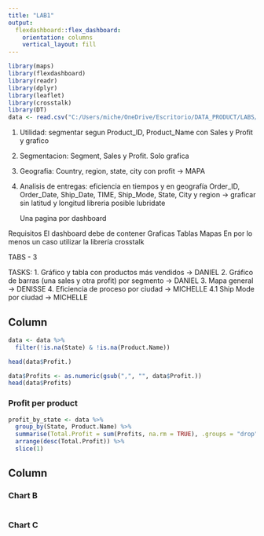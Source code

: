 ```yaml
---
title: "LAB1"
output: 
  flexdashboard::flex_dashboard:
    orientation: columns
    vertical_layout: fill
---
```



```r
library(maps)
library(flexdashboard)
library(readr)
library(dplyr)
library(leaflet)
library(crosstalk)
library(DT)
data <- read.csv("C:/Users/miche/OneDrive/Escritorio/DATA_PRODUCT/LABS/01_LAB/tienda (1).csv")
```

1. Utilidad: segmentar segun Product_ID, Product_Name con Sales y Profit y grafico
2. Segmentacion: Segment, Sales y Profit. Solo grafica
3. Geografia: Country, region, state, city con profit -> MAPA
4. Analisis de entregas: eficiencia en tiempos y en geografía
   Order_ID, Order_Date, Ship_Date, TIME, Ship_Mode, State, City y region -> graficar sin latitud y longitud
   libreria posible lubridate
   
   Una pagina por dashboard
   
Requisitos
El dashboard debe de contener
Graficas
Tablas
Mapas
En por lo menos un caso utilizar la librería crosstalk

TABS - 3

TASKS:
1. Gráfico y tabla con productos más vendidos -> DANIEL
2. Gráfico de barras (una sales y otra profit) por segmento -> DANIEL
3. Mapa general -> DENISSE 
4. Eficiencia de proceso por ciudad -> MICHELLE
4.1 Ship Mode por ciudad -> MICHELLE 




Column {data-width=650}
-----------------------------------------------------------------------

```r
data <- data %>%
  filter(!is.na(State) & !is.na(Product.Name))

head(data$Profit.)

data$Profits <- as.numeric(gsub(",", "", data$Profit.))
head(data$Profits)
```


### Profit per product

```r

profit_by_state <- data %>%
  group_by(State, Product.Name) %>%
  summarise(Total.Profit = sum(Profits, na.rm = TRUE), .groups = "drop") %>%
  arrange(desc(Total.Profit)) %>%
  slice(1)

```

Column {data-width=350}
-----------------------------------------------------------------------

### Chart B

```r

```

### Chart C

```r

```

